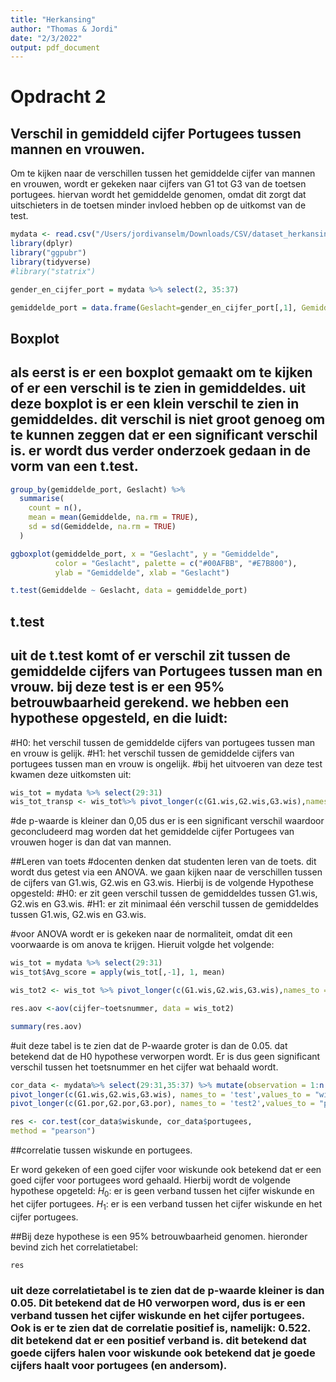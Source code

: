 ```yaml
---
title: "Herkansing"
author: "Thomas & Jordi"
date: "2/3/2022"
output: pdf_document
---
```


# Opdracht 2
## Verschil in gemiddeld cijfer Portugees tussen mannen en vrouwen.
Om te kijken naar de verschillen tussen het gemiddelde cijfer van mannen en vrouwen, wordt er gekeken naar cijfers van G1 tot G3 van de toetsen portugees. hiervan wordt het gemiddelde genomen, omdat dit zorgt dat uitschieters in de toetsen minder invloed hebben op de uitkomst van de test.

```r
mydata <- read.csv("/Users/jordivanselm/Downloads/CSV/dataset_herkansing.csv",sep = ";")
library(dplyr)
library("ggpubr")
library(tidyverse)
#library("statrix")

gender_en_cijfer_port = mydata %>% select(2, 35:37) 

gemiddelde_port = data.frame(Geslacht=gender_en_cijfer_port[,1], Gemiddelde=rowMeans(gender_en_cijfer_port[,-1]))
```
## Boxplot
## als eerst is er een boxplot gemaakt om te kijken of er een verschil is te zien in gemiddeldes. uit deze boxplot is er een klein verschil te zien in gemiddeldes. dit verschil is niet groot genoeg om te kunnen zeggen dat er een significant verschil is. er wordt dus verder onderzoek gedaan in de vorm van een t.test. 
```r
group_by(gemiddelde_port, Geslacht) %>%
  summarise(
    count = n(),
    mean = mean(Gemiddelde, na.rm = TRUE),
    sd = sd(Gemiddelde, na.rm = TRUE)
  )

ggboxplot(gemiddelde_port, x = "Geslacht", y = "Gemiddelde", 
          color = "Geslacht", palette = c("#00AFBB", "#E7B800"),
          ylab = "Gemiddelde", xlab = "Geslacht")

t.test(Gemiddelde ~ Geslacht, data = gemiddelde_port)
```
## t.test
## uit de t.test komt of er verschil zit tussen de gemiddelde cijfers van Portugees tussen man en vrouw. bij deze test is er een 95% betrouwbaarheid gerekend. we hebben een hypothese opgesteld, en die luidt:
#H0: het verschil tussen de gemiddelde cijfers van portugees tussen man en vrouw is gelijk.
#H1: het verschil tussen de gemiddelde cijfers van portugees tussen man en vrouw is ongelijk.
#bij het uitvoeren van deze test kwamen deze uitkomsten uit:

```r
wis_tot = mydata %>% select(29:31)
wis_tot_transp <- wis_tot%>% pivot_longer(c(G1.wis,G2.wis,G3.wis),names_to = "toetsnummer", values_to = "cijfer")
```
#de p-waarde is kleiner dan 0,05 dus er is een significant verschil waardoor geconcludeerd mag worden dat het gemiddelde cijfer Portugees van vrouwen hoger is dan dat van mannen.

##Leren van toets
#docenten denken dat studenten leren van de toets. dit wordt dus getest via een ANOVA. we gaan kijken naar de verschillen tussen de cijfers van G1.wis, G2.wis en G3.wis. Hierbij is de volgende Hypothese opgesteld:
#H0: er zit geen verschil tussen de gemiddeldes tussen G1.wis, G2.wis en G3.wis.
#H1: er zit minimaal één verschil tussen de gemiddeldes tussen G1.wis, G2.wis en G3.wis.

#voor ANOVA wordt er is gekeken naar de normaliteit, omdat dit een voorwaarde is om anova te krijgen. Hieruit volgde het volgende:
```r
wis_tot = mydata %>% select(29:31)
wis_tot$Avg_score = apply(wis_tot[,-1], 1, mean)

wis_tot2 <- wis_tot %>% pivot_longer(c(G1.wis,G2.wis,G3.wis),names_to = "toetsnummer", values_to = "cijfer")

res.aov <-aov(cijfer~toetsnummer, data = wis_tot2)
```

```r
summary(res.aov)
```
#uit deze tabel is te zien dat de P-waarde groter is dan de 0.05. dat betekend dat de H0 hypothese verworpen wordt. Er is dus geen significant verschil tussen het toetsnummer en het cijfer wat behaald wordt.
```r
cor_data <- mydata%>% select(29:31,35:37) %>% mutate(observation = 1:n()) %>%
pivot_longer(c(G1.wis,G2.wis,G3.wis), names_to = 'test',values_to = "wiskunde") %>%
pivot_longer(c(G1.por,G2.por,G3.por), names_to = 'test2',values_to = "portugees")

res <- cor.test(cor_data$wiskunde, cor_data$portugees,
method = "pearson")
```
##correlatie tussen wiskunde en portugees.

Er word gekeken of een goed cijfer voor wiskunde ook betekend dat er een goed cijfer voor portugees word gehaald. Hierbij wordt de volgende hypothese opgeteld:
$H_0$: er is geen verband tussen het cijfer wiskunde en het cijfer portugees.
$H_1$: er is een verband tussen het cijfer wiskunde en het cijfer portugees.

##Bij deze hypothese is een 95% betrouwbaarheid genomen. hieronder bevind zich het correlatietabel:
```r
res
```
### uit deze correlatietabel is te zien dat de p-waarde kleiner is dan 0.05. Dit betekend dat de H0 verworpen word, dus is er een verband tussen het cijfer wiskunde en het cijfer portugees. Ook is er te zien dat de correlatie positief is, namelijk: 0.522. dit betekend dat er een positief verband is.  dit betekend dat goede cijfers halen voor wiskunde ook betekend dat je goede cijfers haalt voor portugees (en andersom). 


